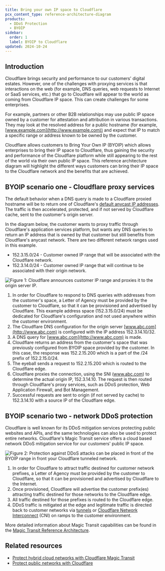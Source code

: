```yaml
---
title: Bring your own IP space to Cloudflare
pcx_content_type: reference-architecture-diagram
products:
  - DDoS Protection
  - BYOIP
sidebar:
  order: 1
  label: BYOIP to Cloudflare
updated: 2024-10-24
---
```


## Introduction

Cloudflare brings security and performance to our customers' digital estates. However, one of the challenges with proxying services is that interactions on the web (for example, DNS queries, web requests to Internet or SaaS services, etc.) that go to Cloudflare will appear to the world as coming from Cloudflare IP space. This can create challenges for some enterprises.

For example, partners or other B2B relationships may use public IP space owned by a customer for attestation and attribution in various transactions. They may look at the resolved address for a public hostname (for example, [www.example.com](http://www.example.com)) and expect that IP to match a specific range or address known to be owned by the customer.

Cloudflare allows customers to Bring Your Own IP (BYOIP) which allows enterprises to bring their IP space to Cloudflare, thus gaining the security and performance of the Cloudflare platform while still appearing to the rest of the world via their own public IP space. This reference architecture diagram will highlight the different ways customers can bring their IP space to the Cloudflare network and the benefits that are achieved.

## BYOIP scenario one \- Cloudflare proxy services

The default behavior when a DNS query is made to a Cloudflare proxied hostname will be to return one of Cloudflare's [default anycast IP addresses](https://www.cloudflare.com/ips/). The traffic is then accelerated, protected, and if not served by Cloudflare cache, sent to the customer's origin server.

In the diagram below, the customer wants to proxy traffic through Cloudflare's application services platform, but wants any DNS queries to return an IP address that is owned by that customer but still benefits from Cloudflare's anycast network. There are two different network ranges used in this example.

- 152.3.15.0/24 \- Customer owned IP range that will be associated with the Cloudflare network.
- 152.3.14.0/24 \- Customer owned IP range that will continue to be associated with their origin network.

![Figure 1: Cloudflare announces customer IP range and proxies it to the origin server IP.](~/assets/images/reference-architecture/bring-your-own-ip-space-to-cloudflare/figure1.svg "Figure 1: Cloudflare announces customer IP range and proxies it to the origin server IP.")

1. In order for Cloudflare to respond to DNS queries with addresses from the customer's space, a Letter of Agency must be provided by the customer to Cloudflare, so that it can be provisioned and advertised by Cloudflare. This example address space (152.3.15.0/24) must be dedicated for Cloudflare's configuration and not used anywhere within the customer environment.
2. The Cloudflare DNS configuration for the origin server [www.abc.com](http://www.abc.com) is configured with the IP address 152.3.14.10/32.
3. A DNS query for [www.abc.com](http://www.abc.com) is made.
4. Cloudflare returns an address from the customer's space that was previously configured from BYOIP space provided by the customer. In this case, the response was 152.2.15.200 which is a part of the /24 prefix of 152.2.15.0/24.
5. The eyeball sends a request to 152.2.15.200 which is routed to the Cloudflare edge.
6. Cloudflare proxies the connection, using the SNI (www.abc.com) to determine the actual origin IP, 152.3.14.10. The request is then routed through Cloudflare's proxy services, such as DDoS protection, Web Application Firewall, and Bot Management.
7. Successful requests are sent to origin (if not served by cache) to 152.3.14.10 with a source IP of the Cloudflare edge.

## BYOIP scenario two \- network DDoS protection

Cloudflare is well known for its DDoS mitigation services protecting public websites and APIs, and the same technologies can also be used to protect entire networks. Cloudflare's Magic Transit service offers a cloud based network DDoS mitigation service for our customers' public IP space.

![Figure 2: Protection against DDoS attacks can be placed in front of the BYOIP range in front your Cloudflare tunneled network.](~/assets/images/reference-architecture/bring-your-own-ip-space-to-cloudflare/figure2.svg "Figure 2: Protection against DDoS attacks can be placed in front of the BYOIP range in front your Cloudflare tunneled network.")

1. In order for Cloudflare to attract traffic destined for customer network prefixes, a Letter of Agency must be provided by the customer to Cloudflare, so that it can be provisioned and advertised by Cloudflare to the Internet.
2. Once provisioned, Cloudflare will advertise the customer prefix(es) attracting traffic destined for those networks to the Cloudflare edge.
3. All traffic destined for those prefixes is routed to the Cloudflare edge.
4. DDoS traffic is mitigated at the edge and legitimate traffic is directed back to customer networks via [tunnels](/magic-wan/) or [Cloudflare Network Interconnect](/network-interconnect/) (CNI) on ramps to the customer environment.

More detailed information about Magic Transit capabilities can be found in the [Magic Transit Reference Architecture](/reference-architecture/architectures/magic-transit/).

## Related resources

- [Protect hybrid cloud networks with Cloudflare Magic Transit](/reference-architecture/diagrams/network/protect-hybrid-cloud-networks-with-cloudflare-magic-transit/)
- [Protect public networks with Cloudflare](/reference-architecture/diagrams/network/protect-public-networks-with-cloudflare/)
